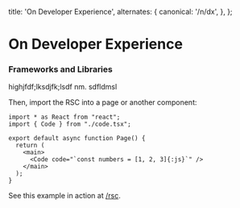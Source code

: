   title: 'On Developer Experience',
  alternates: {
    canonical: '/n/dx',
  },
};





# On Developer Experience


### Frameworks and Libraries

highjfdf;lksdjfk;lsdf nm. sdfldmsl

Then, import the RSC into a page or another component:

```tsx src/app/rsc/page.tsx
import * as React from "react";
import { Code } from "./code.tsx";

export default async function Page() {
  return (
    <main>
      <Code code="`const numbers = [1, 2, 3]{:js}`" />
    </main>
  );
}
```

See this example in action at [/rsc](/rsc).

